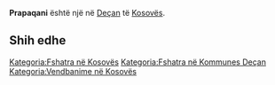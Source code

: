 {{Fshat në 
 | Emri                = Prapaqani
 | EmriAlt                = 
 | NAME_SHORT_FORM=      
 | NAME_GENERIC=      
 | NAME_SORT_NAME_RO=      PRAPAQANI
 | FULL_NAME_RO = Prapaqani
 | FULL_NAME_ND_RO=Prapaqani
 | SORT_NAME_RG=PRAPAQANI
 | FULL_NAME_RG=Prapaqani
 | FULL_NAME_ND_RG=Prapaqani
 | SRP_NAME_SHORT_FORM=      
 | SRP_NAME_GENERIC=      
 | SRP_NAME_SORT_NAME_RO=      
 | SRP_FULL_NAME_RO = 
 | SRP_FULL_NAME_ND_RO=
 | SRP_SORT_NAME_RG=
 | SRP_FULL_NAME_RG=
 | SRP_FULL_NAME_ND_RG=
 | Emri (Rasa dhanore) = 
 | Figura              = 
 | Shteti              = Kosovo
 | Komuna              = Deçan
 | Kodi postar         = 
 | Sipërfaqja          = 

 | Popullsia           = 

 | Regj. i popullsisë  = 
 | Dend. e popullsisë  = 
 | Faqja zyrtare       = 
 <!--- Koordinatat ----> 
 | Gjerësia            = 42.552778
 | Gjatësia            = 20.331111
 | Lartësia            = 
}}
'''Prapaqani''' është një [[]] në [[Deçan]] të [[Kosovës]].

<!-- == Gjeografia == -->
<!-- == Historia == -->
<!-- == Demografia == -->
== Shih edhe ==
{{Komuna Deçan}}
{{Kosovo-Administrata-Cung}}

[[Kategoria:Fshatra në Kosovës]]
[[Kategoria:Fshatra në Kommunes Deçan]]
[[Kategoria:Vendbanime në Kosovës]]